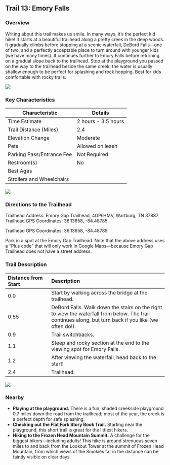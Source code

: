 ## Trail 13: Emory Falls

### Overview

Writing about this trail makes us smile. In many ways, it's the perfect kid hike! It starts at a beautiful trailhead along a pretty creek in the deep woods. It gradually climbs before stopping at a scenic waterfall, DeBord Falls---one of two, and a perfectly acceptable place to turn around with younger kids (we have many times). It continues further to Emory Falls before returning on a gradual slope back to the trailhead. Stop at the playground you passed on the way to the trailhead beside the same creek; the water is usually shallow enough to be perfect for splashing and rock hopping. Best for kids comfortable with rocky trails.

![](img/trail-13-figure-01.jpg)

### Key Characteristics

| **Characteristic**        | **Details**         |
|---------------------------|---------------------|
| Time Estimate             | 2 hours - 3.5 hours |
| Trail Distance (Miles)    | 2.4                 |
| Elevation Change          | Moderate            |
| Pets                      | Allowed on leash    |
| Parking Pass/Entrance Fee | Not Required        |
| Restroom(s)               | No                  |
| Best Ages                 |                     |
| Strollers and Wheelchairs |                     |

![](maps/trail-13-map.jpeg)

### Directions to the Trailhead

Trailhead Address: Emory Gap Trailhead, 4GP6+MV, Wartburg, TN 37887 Trailhead GPS Coordinates: 36.13658, -84.48785

Trailhead GPS Coordinates: 36.13658, -84.48785

Park in a spot at the Emory Gap Trailhead. Note that the above address uses a "Plus code" that will only work in Google Maps—because Emory Gap Trailhead does not have a street address.

### Trail Description

| Distance from Start | Description                                                                                                                                            |
|:-------------------|:---------------------------------------------------|
| 0.0                 | Start by walking across the bridge at the trailhead.                                                                                                   |
| 0.55                | DeBord Falls. Walk down the stairs on the right to view the waterfall from below. The trail continues along, but turn back if you like (we often do!). |
| 0.9                 | Trail switchbacks.                                                                                                                                     |
| 1.1                 | Steep and rocky section at the end to the viewing spot for Emory Falls.                                                                                |
| 1.2                 | After viewing the waterfall, head back to the start!                                                                                                   |
| 2.4                 | Trailhead.                                                                                                                                             |
![](img/cliffs emory.jpg)

### Nearby

-   **Playing at the playground.** There is a fun, shaded creekside playground 0.7 miles down the road from the trailhead; most of the year, the creek is a perfect depth for safe splashing.
-   **Checking out the Flat Fork Story Book Trail.** Starting near the playground, this short trail is great for the littlest hikers.
-   **Hiking to the Frozen Head Mountain Summit.** A challenge for the biggest hikers—including adults! This hike is around strenuous seven miles to and back from the Lookout Tower at the summit of Frozen Head Mountain, from which views of the Smokies far in the distance can be faintly visible on clear days.
